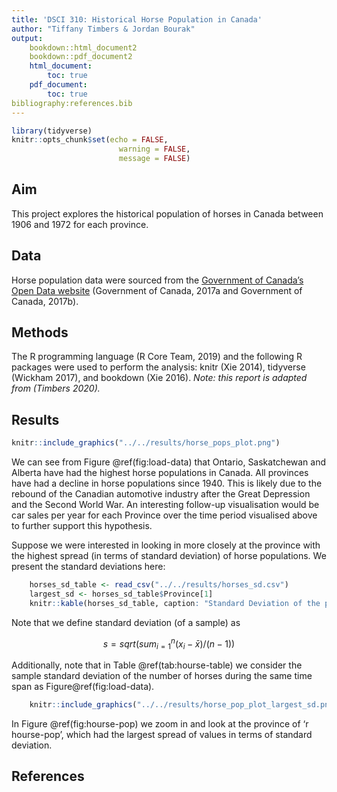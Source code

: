 ```yaml
---
title: 'DSCI 310: Historical Horse Population in Canada'
author: "Tiffany Timbers & Jordan Bourak"
output:
    bookdown::html_document2
    bookdown::pdf_document2
    html_document:
        toc: true
    pdf_document:
        toc: true
bibliography:references.bib  
---
```


```r
library(tidyverse)
knitr::opts_chunk$set(echo = FALSE, 
                        warning = FALSE, 
                        message = FALSE)
```

## Aim

This project explores the historical population of horses in Canada between 1906 and 1972 for each province.

## Data

Horse population data were sourced from the [Government of Canada's Open Data website](http://open.canada.ca/en/open-data) (Government of Canada, 2017a and Government of Canada, 2017b).

## Methods

The R programming language (R Core Team, 2019) and the following R packages were used to perform the analysis: knitr (Xie 2014), tidyverse (Wickham 2017), and bookdown (Xie 2016). *Note: this report is adapted from (Timbers 2020).*

## Results

```r
knitr::include_graphics("../../results/horse_pops_plot.png")
```

We can see from Figure \@ref(fig:load-data) that Ontario, Saskatchewan and Alberta have had the highest horse populations in Canada. All provinces have had a decline in horse populations since 1940. This is likely due to the rebound of the Canadian automotive industry after the Great Depression and the Second World War. An interesting follow-up visualisation would be car sales per year for each Province over the time period visualised above to further support this hypothesis.

Suppose we were interested in looking in more closely at the province with the highest spread (in terms of standard deviation) of horse populations. We present the standard deviations here:

```r
    horses_sd_table <- read_csv("../../results/horses_sd.csv")
    largest_sd <- horses_sd_table$Province[1]
    knitr::kable(horses_sd_table, caption: "Standard Deviation of the population of hourses per province.)
```

Note that we define standard deviation (of a sample) as

$$s = sqrt( sum_{i = 1}^n(x_i - \bar{x}) / (n-1))$$

Additionally, note that in Table \@ref(tab:hourse-table) we consider the sample standard deviation of the number of horses during the same time span as Figure\@ref(fig:load-data).

```r
    knitr::include_graphics("../../results/horse_pop_plot_largest_sd.png")
```

In Figure \@ref(fig:hourse-pop) we zoom in and look at the province of 'r hourse-pop', which had the largest spread of values in terms of standard deviation.

## References
